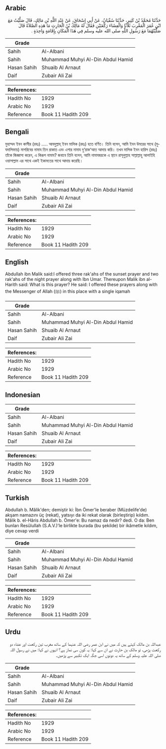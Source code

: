 ## Arabic


<div dir="rtl" lang="ar" style={{fontSize:'larger',backgroundColor:'#f8f9fa',padding:20}}>
حَدَّثَنَا مُحَمَّدُ بْنُ كَثِيرٍ، حَدَّثَنَا سُفْيَانُ، عَنْ أَبِي إِسْحَاقَ، عَنْ عَبْدِ اللَّهِ بْنِ مَالِكٍ، قَالَ صَلَّيْتُ مَعَ ابْنِ عُمَرَ الْمَغْرِبَ ثَلاَثًا وَالْعِشَاءَ رَكْعَتَيْنِ فَقَالَ لَهُ مَالِكُ بْنُ الْحَارِثِ مَا هَذِهِ الصَّلاَةُ قَالَ صَلَّيْتُهُمَا مَعَ رَسُولِ اللَّهِ صلى الله عليه وسلم فِي هَذَا الْمَكَانِ بِإِقَامَةٍ وَاحِدَةٍ ‏.‏
</div>
<div style={{backgroundColor:'#f8f9fa',padding:20, marginBottom: 10}}><table> <thead> <tr> <th>Grade</th> <th></th> </tr> </thead> <tbody> <tr><td>Sahih</td><td>Al-Albani</td></tr><tr><td>Sahih</td><td>Muhammad Muhyi Al-Din Abdul Hamid</td></tr><tr><td>Hasan Sahih</td><td>Shuaib Al Arnaut</td></tr><tr><td>Daif</td><td>Zubair Ali Zai</td></tr></tbody></table><table> <thead> <tr> <th>References:</th> <th></th> </tr> </thead> <tbody><tr><td>Hadith No</td><td>1929</td></tr><tr><td>Arabic No</td><td>1929</td></tr><tr><td>Reference</td><td>Book 11 Hadith 209</td></tr></tbody></table></div>

## Bengali


<div dir="ltr" lang="bn" style={{fontSize:'larger',backgroundColor:'#f8f9fa',padding:20}}>
মুহাম্মদ ইবন কাসীর (রহঃ) ..... আবদুল্লাহ্ ইবন মালিক (রহঃ) হতে বর্ণিত। তিনি বলেন, আমি ইবন উমরের সাথে (মুযদালিফায়) মাগরিবের নামায তিন রাকাত এবং এশার নামায দু‘রাক‘আত আদায় করি। তখন মালিক ইবন হারিস (রহঃ) তাঁকে জিজ্ঞাসা করেন, এ কিরূপ নামায? জবাবে তিনি বলেন, আমি নামাযদ্বয়কে এ স্থানে রাসূলুল্লাহ সাল্লাল্লাহু আলাইহি ওয়াসাল্লাম এর সাথে একই ইকামতের সাথে আদায় করেছি।
</div>
<div style={{backgroundColor:'#f8f9fa',padding:20, marginBottom: 10}}><table> <thead> <tr> <th>Grade</th> <th></th> </tr> </thead> <tbody> <tr><td>Sahih</td><td>Al-Albani</td></tr><tr><td>Sahih</td><td>Muhammad Muhyi Al-Din Abdul Hamid</td></tr><tr><td>Hasan Sahih</td><td>Shuaib Al Arnaut</td></tr><tr><td>Daif</td><td>Zubair Ali Zai</td></tr></tbody></table><table> <thead> <tr> <th>References:</th> <th></th> </tr> </thead> <tbody><tr><td>Hadith No</td><td>1929</td></tr><tr><td>Arabic No</td><td>1929</td></tr><tr><td>Reference</td><td>Book 11 Hadith 209</td></tr></tbody></table></div>

## English


<div dir="ltr" lang="en" style={{fontSize:'larger',backgroundColor:'#f8f9fa',padding:20}}>
Abdullah ibn Malik said:I offered three rak'ahs of the sunset prayer and two rak'ahs of the night prayer along with Ibn Umar. Thereupon Malik ibn al-Harith said: What is this prayer? He said: I offered these prayers along with the Messenger of Allah (ﷺ) in this place with a single iqamah
</div>
<div style={{backgroundColor:'#f8f9fa',padding:20, marginBottom: 10}}><table> <thead> <tr> <th>Grade</th> <th></th> </tr> </thead> <tbody> <tr><td>Sahih</td><td>Al-Albani</td></tr><tr><td>Sahih</td><td>Muhammad Muhyi Al-Din Abdul Hamid</td></tr><tr><td>Hasan Sahih</td><td>Shuaib Al Arnaut</td></tr><tr><td>Daif</td><td>Zubair Ali Zai</td></tr></tbody></table><table> <thead> <tr> <th>References:</th> <th></th> </tr> </thead> <tbody><tr><td>Hadith No</td><td>1929</td></tr><tr><td>Arabic No</td><td>1929</td></tr><tr><td>Reference</td><td>Book 11 Hadith 209</td></tr></tbody></table></div>

## Indonesian


<div dir="ltr" lang="id" style={{fontSize:'larger',backgroundColor:'#f8f9fa',padding:20}}>

</div>
<div style={{backgroundColor:'#f8f9fa',padding:20, marginBottom: 10}}><table> <thead> <tr> <th>Grade</th> <th></th> </tr> </thead> <tbody> <tr><td>Sahih</td><td>Al-Albani</td></tr><tr><td>Sahih</td><td>Muhammad Muhyi Al-Din Abdul Hamid</td></tr><tr><td>Hasan Sahih</td><td>Shuaib Al Arnaut</td></tr><tr><td>Daif</td><td>Zubair Ali Zai</td></tr></tbody></table><table> <thead> <tr> <th>References:</th> <th></th> </tr> </thead> <tbody><tr><td>Hadith No</td><td>1929</td></tr><tr><td>Arabic No</td><td>1929</td></tr><tr><td>Reference</td><td>Book 11 Hadith 209</td></tr></tbody></table></div>

## Turkish


<div dir="ltr" lang="tr" style={{fontSize:'larger',backgroundColor:'#f8f9fa',padding:20}}>
Abdullah b. Mâlik'den; demiştir ki: İbn Ömer'le beraber (Müzdelife'de) akşam namazını üç (rekat), yatsıyı da iki rekat olarak (birleştirip) kıldım. Mâlik b. el-Hâris Abdullah b. Ömer'e: Bu namaz da nedir? dedi. O da: Ben bunları Resûlullah (S.A.V.)'le birlikte burada (bu şekilde) bir ikâmetle kıldım, diye cevap verdi
</div>
<div style={{backgroundColor:'#f8f9fa',padding:20, marginBottom: 10}}><table> <thead> <tr> <th>Grade</th> <th></th> </tr> </thead> <tbody> <tr><td>Sahih</td><td>Al-Albani</td></tr><tr><td>Sahih</td><td>Muhammad Muhyi Al-Din Abdul Hamid</td></tr><tr><td>Hasan Sahih</td><td>Shuaib Al Arnaut</td></tr><tr><td>Daif</td><td>Zubair Ali Zai</td></tr></tbody></table><table> <thead> <tr> <th>References:</th> <th></th> </tr> </thead> <tbody><tr><td>Hadith No</td><td>1929</td></tr><tr><td>Arabic No</td><td>1929</td></tr><tr><td>Reference</td><td>Book 11 Hadith 209</td></tr></tbody></table></div>

## Urdu


<div dir="rtl" lang="ur" style={{fontSize:'larger',backgroundColor:'#f8f9fa',padding:20}}>
عبداللہ بن مالک کہتے ہیں کہ میں نے ابن عمر رضی اللہ عنہما کے ساتھ مغرب تین رکعت اور عشاء دو رکعت پڑھی، تو مالک بن حارث نے ان سے کہا: یہ کون سی نماز ہے؟ انہوں نے کہا: میں نے رسول اللہ صلی اللہ علیہ وسلم کے ساتھ یہ دونوں اسی جگہ ایک تکبیر سے پڑھیں۔
</div>
<div style={{backgroundColor:'#f8f9fa',padding:20, marginBottom: 10}}><table> <thead> <tr> <th>Grade</th> <th></th> </tr> </thead> <tbody> <tr><td>Sahih</td><td>Al-Albani</td></tr><tr><td>Sahih</td><td>Muhammad Muhyi Al-Din Abdul Hamid</td></tr><tr><td>Hasan Sahih</td><td>Shuaib Al Arnaut</td></tr><tr><td>Daif</td><td>Zubair Ali Zai</td></tr></tbody></table><table> <thead> <tr> <th>References:</th> <th></th> </tr> </thead> <tbody><tr><td>Hadith No</td><td>1929</td></tr><tr><td>Arabic No</td><td>1929</td></tr><tr><td>Reference</td><td>Book 11 Hadith 209</td></tr></tbody></table></div>